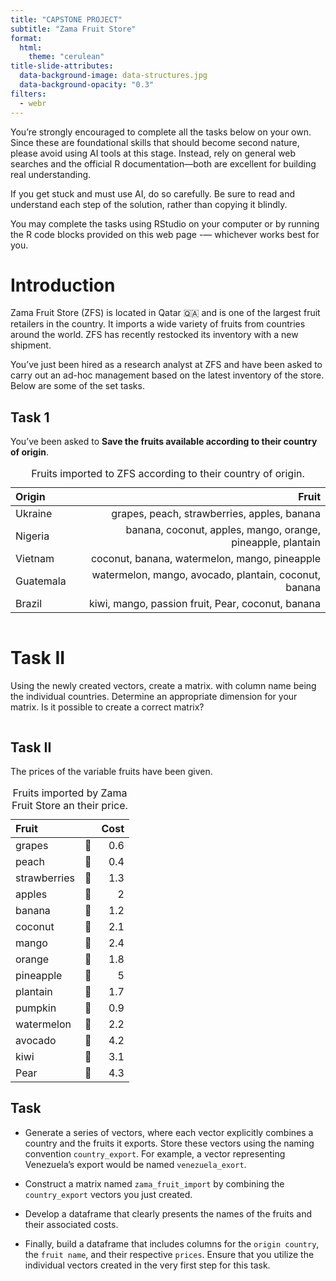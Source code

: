 ```yaml
---
title: "CAPSTONE PROJECT"
subtitle: "Zama Fruit Store"
format:
  html:
    theme: "cerulean"
title-slide-attributes: 
  data-background-image: data-structures.jpg
  data-background-opacity: "0.3"
filters: 
  - webr
---
```


:::{.callout-important}
You're strongly encouraged to complete all the tasks below on your own.
Since these are foundational skills that should become second nature, please avoid using AI tools at this stage. Instead, rely on general web searches and the official R documentation—both are excellent for building real understanding.

If you get stuck and must use AI, do so carefully. Be sure to read and understand each step of the solution, rather than copying it blindly.

You may complete the tasks using RStudio on your computer or by running the R code blocks provided on this web page -— whichever works best for you.
:::


# Introduction {.smaller}
Zama Fruit Store (ZFS) is located in Qatar 🇶🇦 and is one of the largest fruit retailers in the country. It imports a wide variety of fruits from countries around the world. ZFS has recently restocked its inventory with a new shipment.

You’ve just been hired as a research analyst at ZFS and have been asked to carry out an ad-hoc management based on the latest inventory of the store. 
Below are some of the set tasks.

## Task 1
You've been asked to **Save the fruits available according to their country of origin**.

Origin | Fruit |
:------ | -----:|
Ukraine | grapes, peach, strawberries, apples, banana |
Nigeria | banana, coconut, apples, mango, orange, pineapple, plantain | 
Vietnam | coconut, banana, watermelon, mango, pineapple |
Guatemala | watermelon, mango, avocado, plantain, coconut, banana |
Brazil | kiwi, mango, passion fruit, Pear, coconut, banana |

: Fruits imported to ZFS according to their country of  origin.

```webr-r


```


# Task II
Using the newly created vectors, create a matrix. with column name being the individual countries. Determine an appropriate dimension for your matrix. Is it possible to create a correct matrix?

```webr-r

```


## Task II

The prices of the variable fruits have been given.

Fruit |  |Cost | 
:--- | -- |---: |
grapes |🍇| 0.6 |
peach |🍑| 0.4 |
strawberries |🍓| 1.3 |
apples |🍏| 2 |
banana |🍌| 1.2 |
coconut |🥥| 2.1 |
mango |🥭| 2.4 |
orange |🍊| 1.8 |
pineapple |🍍| 5 |
plantain |🌙| 1.7 |
pumpkin |🎃| 0.9|
watermelon |🍉| 2.2 |
avocado |🥑| 4.2 |
kiwi |🥝| 3.1 |
Pear |🍐| 4.3 |

: Fruits imported by Zama Fruit Store an their price.

## Task {.smaller}

- Generate a series of vectors, where each vector explicitly combines a country and the fruits it exports. Store these vectors using the naming convention `country_export`. For example, a vector representing Venezuela's export would be named `venezuela_exort`.

- Construct a matrix named `zama_fruit_import` by combining the `country_export` vectors you just created.

- Develop a dataframe that clearly presents the names of the fruits and their associated costs.

- Finally, build a dataframe that includes columns for the `origin country`, the `fruit name`, and their respective `prices`. Ensure that you utilize the individual vectors created in the very first step for this task.
